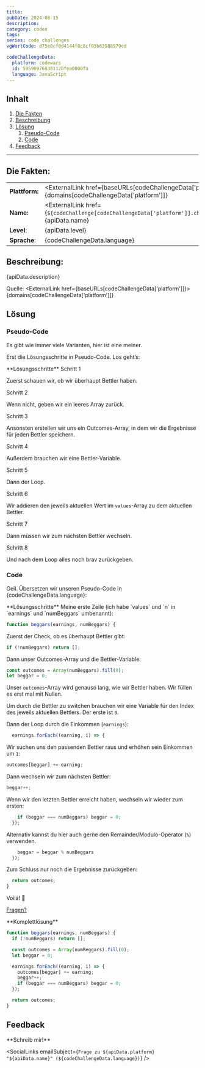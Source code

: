 ```yaml
---
title:
pubDate: 2024-08-15
description:
category: coden
tags:
series: code challenges
vgWortCode: d75e0cf0d4144f8c8cf03b63988979cd

codeChallengeData:
  platform: codewars
  id: 59590976838112bfea0000fa
  language: JavaScript
---
```


## Inhalt

1. [Die Fakten](#)
1. [Beschreibung](#)
1. [Lösung](#)
   1. [Pseudo-Code](#)
   1. [Code](#)
1. [Feedback](#)

---

## Die Fakten:

|                |                                                                                                                                            |
| -------------- | ------------------------------------------------------------------------------------------------------------------------------------------ |
| **Plattform:** | <ExternalLink href={baseURLs[codeChallengeData['platform']]}>{domains[codeChallengeData['platform']]}</ExternalLink>                       |
| **Name:**      | <ExternalLink href={`${codeChallenge[codeChallengeData['platform']].challenge.url}/${codeChallengeData.id}`}>{apiData.name}</ExternalLink> |
| **Level**:     | {apiData.level}                                                                                                                            |
| **Sprache**:   | {codeChallengeData.language}                                                                                                               |

## Beschreibung:

<FetchedMarkdown>{apiData.description}</FetchedMarkdown>

Quelle: <ExternalLink href={baseURLs[codeChallengeData['platform']]}>{domains[codeChallengeData['platform']]}</ExternalLink>

## Lösung

### Pseudo-Code

Es gibt wie immer viele Varianten, hier ist eine meiner.

Erst die Lösungsschritte in Pseudo-Code. Los geht’s:

<Accordion>
**Lösungsschritte**

<Accordion>
Schritt 1

Zuerst schauen wir, ob wir überhaupt Bettler haben.

</Accordion>
<Accordion>
Schritt 2

Wenn nicht, geben wir ein leeres Array zurück.

</Accordion>
<Accordion>
Schritt 3

Ansonsten erstellen wir uns ein Outcomes-Array, in dem wir die Ergebnisse für jeden Bettler speichern.

</Accordion>
<Accordion>
Schritt 4

Außerdem brauchen wir eine Bettler-Variable.

</Accordion>
<Accordion>
Schritt 5

Dann der Loop.

</Accordion>
<Accordion>
Schritt 6

Wir addieren den jeweils aktuellen Wert im `values`-Array zu dem aktuellen Bettler.

</Accordion>
<Accordion>
Schritt 7

Dann müssen wir zum nächsten Bettler wechseln.

</Accordion>
<Accordion>
Schritt 8

Und nach dem Loop alles noch brav zurückgeben.

</Accordion>
</Accordion>

### Code

Geil. Übersetzen wir unseren Pseudo-Code in {codeChallengeData.language}:

<Accordion>
**Lösungsschritte**

<Accordion>
Meine erste Zeile (ich habe `values` und `n` in `earnings` und `numBeggars` umbenannt):

```js
function beggars(earnings, numBeggars) {
```

</Accordion>
<Accordion>

Zuerst der Check, ob es überhaupt Bettler gibt:

```js
if (!numBeggars) return [];
```

</Accordion>
<Accordion>

Dann unser Outcomes-Array und die Bettler-Variable:

```js
const outcomes = Array(numBeggars).fill(0);
let beggar = 0;
```

Unser `outcomes`-Array wird genauso lang, wie wir Bettler haben. Wir füllen es erst mal mit Nullen.

Um durch die Bettler zu switchen brauchen wir eine Variable für den Index des jeweils aktuellen Bettlers. Der erste ist `0`.

</Accordion>
<Accordion>

Dann der Loop durch die Einkommen (`earnings`):

```js
  earnings.forEach((earning, i) => {
```

</Accordion>
<Accordion>

Wir suchen uns den passenden Bettler raus und erhöhen sein Einkommen um `1`:

```js
outcomes[beggar] += earning;
```

</Accordion>
<Accordion>

Dann wechseln wir zum nächsten Bettler:

```js
beggar++;
```

</Accordion>
<Accordion>

Wenn wir den letzten Bettler erreicht haben, wechseln wir wieder zum ersten:

```js
    if (beggar === numBeggars) beggar = 0;
  });
```

Alternativ kannst du hier auch gerne den Remainder/Modulo-Operator (`%`) verwenden.

```js
    beggar = beggar % numBeggars
  });
```

</Accordion>
<Accordion>

Zum Schluss nur noch die Ergebnisse zurückgeben:

```js
  return outcomes;
}
```

</Accordion>
<Accordion>

Voilá! 💪

[Fragen?](#feedback)

</Accordion>
</Accordion>

<Accordion>
**Komplettlösung**

```js
function beggars(earnings, numBeggars) {
  if (!numBeggars) return [];

  const outcomes = Array(numBeggars).fill(0);
  let beggar = 0;

  earnings.forEach((earning, i) => {
    outcomes[beggar] += earning;
    beggar++;
    if (beggar === numBeggars) beggar = 0;
  });

  return outcomes;
}
```

</Accordion>

## Feedback

<Accordion>
**Schreib mir!**

<SocialLinks
  emailSubject={`Frage zu ${apiData.platform} "${apiData.name}" (${codeChallengeData.language})`}
/>

</Accordion>
